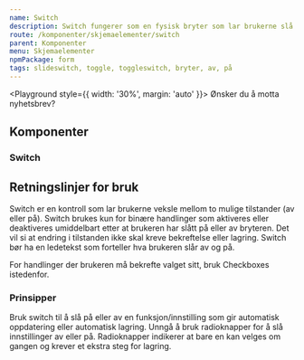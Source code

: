 ```yaml
---
name: Switch
description: Switch fungerer som en fysisk bryter som lar brukerne slå på eller av en funksjon.
route: /komponenter/skjemaelementer/switch
parent: Komponenter
menu: Skjemaelementer
npmPackage: form
tags: slideswitch, toggle, toggleswitch, bryter, av, på
---
```



<PageHeader />

<Playground style={{ width: '30%', margin: 'auto' }}>
  <Label>Ønsker du å motta nyhetsbrev?</Label>
  <Switch />
</Playground>

## Komponenter

### Switch

<ImportStatement imports="Switch" />
<Props of={Switch} />

## Retningslinjer for bruk

Switch er en kontroll som lar brukerne veksle mellom to mulige tilstander (av eller på).
Switch brukes kun for binære handlinger som aktiveres eller deaktiveres umiddelbart etter at brukeren har slått på eller av bryteren.
Det vil si at endring i tilstanden ikke skal kreve bekreftelse eller lagring. Switch bør ha en ledetekst som forteller hva brukeren slår av og på.

For handlinger der brukeren må bekrefte valget sitt, bruk Checkboxes istedenfor.

### Prinsipper

<BestPractices>
  <Example type="do" src={doPic}>
    Bruk switch til å slå på eller av en funksjon/innstilling som gir automatisk
    oppdatering eller automatisk lagring.
  </Example>
  <Example type="dont" src={dontPic}>
    Unngå å bruk radioknapper for å slå innstillinger av eller på. Radioknapper
    indikerer at bare en kan velges om gangen og krever et ekstra steg for
    lagring.
  </Example>
</BestPractices>
